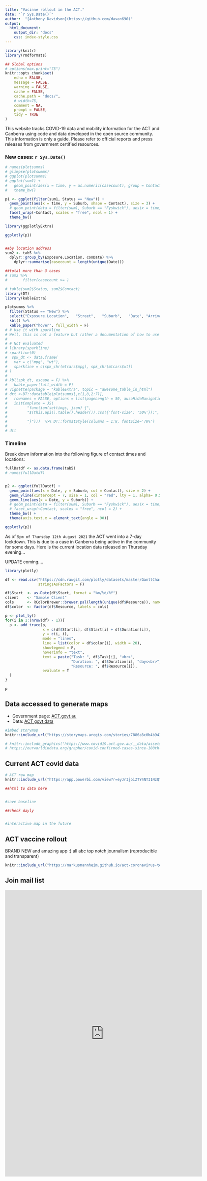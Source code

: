 ```yaml
---
title: "Vacinne rollout in the ACT."
date: "`r Sys.Date()`"
author:  "[Anthony Davidson](https://github.com/davan690)"
output:
  html_document:
    output_dir: "docs"
    css: index-style.css
---
```


```r
library(knitr)
library(rmdformats)

## Global options
# options(max.print="75")
knitr::opts_chunk$set(
	echo = FALSE,
	message = FALSE,
	warning = FALSE,
	cache = FALSE,
	cache.path = "docs/",
	# width=75,
	comment = NA,
	prompt = FALSE,
	tidy = TRUE
)
```

This website tracks COVID-19 data and mobility information for the ACT and Canberra using code and data developed in the open source community. This information is only a guide. Please refer to official reports and press releases from government certified resources.

<!-- Row {data-width=150} -->
<!-- ------------------------------------ -->

### New cases: `r Sys.Date()`

```r
# names(plotsumms)
# glimpse(plotsumms)
# ggplot(plotsumms)
# ggplot(sum1) + 
#   geom_point(aes(x = time, y = as.numeric(casecount), group = Contact, col = Status), size = 4) + 
#   theme_bw()

p1 <- ggplot(filter(sum1, Status == "New")) + 
  geom_point(aes(x = time, y = Suburb, shape = Contact), size = 3) + 
  # geom_point(data = filter(sum1, Suburb == "Fyshwick"), aes(x = time, y = Suburb, shape = Contact), size = 1) + 
  facet_wrap(~Contact, scales = "free", ncol = 1) +
  theme_bw()

library(ggplotlyExtra)

ggplotly(p1)


##by location address
sum2 <- tab5 %>%
  dplyr::group_by(Exposure.Location, conDate) %>%
    dplyr::summarise(casecount = length(unique(Date)))

##total more than 3 cases
# sum2 %>%
#       filter(casecount >= )

# table(sum2$Status, sum2$Contact)
library(DT)
library(kableExtra)


```


```r
plotsumms %>%
  filter(Status == "New") %>%
  select("Exposure.Location",	"Street",	"Suburb",	"Date",	"Arrival.Time",	"Departure.Time",	"Contact") %>%
  kbl() %>%
  kable_paper("hover", full_width = F)
# # Use it with sparkline
# Well, this is not a feature but rather a documentation of how to use the sparkline package together with this package. The easiest way is sort of a hack. You can call  sparkline::sparkline(0) somewhere on your document where no one would mind so its dependencies could be loaded without any hurdles. Then you use  sparkline::spk_chr() to generate the text. For a working example, see: Chinese names in US babynames
# 
# # Not evaluated
# library(sparkline)
# sparkline(0)
#  spk_dt <- data.frame(
#   var = c("mpg", "wt"),
#   sparkline = c(spk_chr(mtcars$mpg), spk_chr(mtcars$wt))
# )
# 
# kbl(spk_dt, escape = F) %>%
#   kable_paper(full_width = F)
# vignette(package = "kableExtra", topic = "awesome_table_in_html")
# dtt <-DT::datatable(plotsumms[,c(1,8,2:7)],
#   rownames = FALSE, options = list(pageLength = 50, ausoHideNavigation=TRUE, 
#   initComplete = JS(
#         "function(settings, json) {",
#         "$(this.api().table().header()).css({'font-size': '50%'});",
# 
#         "}")))  %>% DT::formatStyle(columns = 1:8, fontSize='70%') 
# 
# dtt

```

### Timeline

Break down information into the following figure of contact times and locations:

```r
fullDatdf <- as.data.frame(tab5)
# names(fullDatdf)


p2 <- ggplot(fullDatdf) + 
  geom_point(aes(x = Date, y = Suburb, col = Contact), size = 2) + 
  geom_vline(xintercept = 7, size = 1, col = "red", lty = 1, alpha= 0.5) +
  geom_line(aes(x = Date, y = Suburb)) + 
  # geom_point(data = filter(sum1, Suburb == "Fyshwick"), aes(x = time, y = Suburb, shape = Contact), size = 1) + 
  # facet_wrap(~Contact, scales = "free", ncol = 2) +
  theme_bw() +
  theme(axis.text.x = element_text(angle = 90))

ggplotly(p2)
```

As of `5pm of Thursday 12th August 2021` the ACT went into a 7-day lockdown. This is due to a case in Canberra being active in the community for some days. Here is the current location data released on Thursday evening...

UPDATE coming....

```r
library(plotly)

df <- read.csv("https://cdn.rawgit.com/plotly/datasets/master/GanttChart-updated.csv", 
               stringsAsFactors = F)

df$Start  <- as.Date(df$Start, format = "%m/%d/%Y")
client    <- "Sample Client"
cols      <- RColorBrewer::brewer.pal(length(unique(df$Resource)), name = "Set3")
df$color  <- factor(df$Resource, labels = cols)

p <- plot_ly()
for(i in 1:(nrow(df) - 1)){
  p <- add_trace(p,
                 x = c(df$Start[i], df$Start[i] + df$Duration[i]), 
                 y = c(i, i), 
                 mode = "lines",
                 line = list(color = df$color[i], width = 20),
                 showlegend = F,
                 hoverinfo = "text",
                 text = paste("Task: ", df$Task[i], "<br>",
                              "Duration: ", df$Duration[i], "days<br>",
                              "Resource: ", df$Resource[i]),
                 evaluate = T
  )
}

p
```

## Data accessed to generate maps

- Government page: [ACT.govt.au](https://www.covid19.act.gov.au/)<br>
- Data: [ACT govt data](https://app.powerbi.com/view?r=eyJrIjoiZTY4NTI1NzQtYTBhYy00ZTY4LTk3NmQtYjBjNzdiOGMzZjM3IiwidCI6ImI0NmMxOTA4LTAzMzQtNDIzNi1iOTc4LTU4NWVlODhlNDE5OSJ9)<br>

```r
#imbed storymap
knitr::include_url("https://storymaps.arcgis.com/stories/7886a3c0b4b9413f82019b60e21d02db")

# knitr::include_graphics("https://www.covid19.act.gov.au/__data/assets/image/0005/1820273/PICC0347-Exposure-locations_ACT_Aug-2021.png")
# https://ourworldindata.org/grapher/covid-confirmed-cases-since-100th-case?country=NZL+KOR+DNK
```

## Current ACT covid data

```r
# ACT raw map
knitr::include_url("https://app.powerbi.com/view?r=eyJrIjoiZTY4NTI1NzQtYTBhYy00ZTY4LTk3NmQtYjBjNzdiOGMzZjM3IiwidCI6ImI0NmMxOTA4LTAzMzQtNDIzNi1iOTc4LTU4NWVlODhlNDE5OSJ9")

##html to data here


#save baseline

##check dayly


#interactive map in the future
```

## ACT vaccine rollout

BRAND NEW and amazing app :) all abc top notch journalism (reproducible and transparent)

```r
knitr::include_url("https://markusmannheim.github.io/act-coronavirus-teaser/")
```

## Join mail list

<iframe src="https://docs.google.com/forms/d/e/1FAIpQLSdw-QWPpUsD6eH59kFJC5zJCXD6bExu7lmLboKdixR6iXJhAg/viewform?embedded=true" width="640" height="931" frameborder="0" marginheight="0" marginwidth="0">Loading…</iframe>
